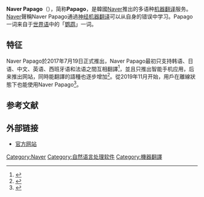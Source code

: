 {{Infobox website
|name             = Naver Papago
|logo             = Naver Papago logo.svg
|logo_caption     = 
|url              = {{URL|https://papago.naver.com/}}
|commercial       = 
|type             = [[机器翻译|机器翻译]]
|registration     = 
|owner            = [[Naver_(公司)|Naver]]
|launch_date      = 
|current_status   = 運營中
|revenue          =
}}'''Naver Papago'''（{{lang-ko|네이버 파파고}}），简称'''Papago'''，是韓國[[Naver_(公司)|Naver]]推出的多语种[[机器翻译|机器翻译]]服务。[[Naver_(公司)|Naver]]聲稱Naver Papago通過[[神经机器翻译|神经机器翻译]]可以从自身的错误中学习。Papago一词来自于[[世界语|世界语]]中的「[[鹦鹉|鹦鹉]]」一词。

== 特征 ==
Naver Papago於2017年7月19日正式推出，Naver Papago最初只支持韩语、日语、中文、英语、西班牙语和法语之間互相翻譯<ref>{{Cite web|title=Naver Launches Papago Translation App|url=http://english.chosun.com/site/data/html_dir/2017/07/19/2017071901098.html|accessdate=2018-02-28|publisher=Chosun|archive-date=2020-11-09|archive-url=https://web.archive.org/web/20201109034823/http://english.chosun.com/site/data/html_dir/2017/07/19/2017071901098.html|dead-url=no}}</ref>，並且只推出智能手机应用，后来推出网站，同時能翻譯的語種也逐步增加<ref>{{Cite web|title=South Korea's Naver launches official version of AI translator ‘Papago’|url=http://www.nationmultimedia.com/detail/Startup_and_IT/30321483|accessdate=2018-02-28|publisher=The Nation|archive-date=2019-06-09|archive-url=https://web.archive.org/web/20190609180327/http://www.nationmultimedia.com/detail/Startup_and_IT/30321483|dead-url=no}}</ref>。從2019年11月开始，用戶在離線狀態下也能使用Naver Papago<ref>{{Cite web|title=인터넷 없어도 ‘파파고’ 쓸 수 있다|url=https://news.naver.com/main/read.nhn?mode=LSD&mid=sec&oid=028&aid=0002474339&sid1=001|accessdate=2020-04-26|work=news.naver.com|language=ko|archive-date=2020-11-30|archive-url=https://web.archive.org/web/20201130230016/https://news.naver.com/main/read.nhn?mode=LSD&mid=sec&oid=028&aid=0002474339&sid1=001|dead-url=no}}</ref>。 

== 参考文献 ==
{{Reflist|30em}}

== 外部链接 ==
* [https://papago.naver.com/ 官方网站] {{Wayback|url=https://papago.naver.com/ |date=20210207092908 }}

{{Naver Navbox}}
[[Category:Naver|Category:Naver]]
[[Category:自然语言处理软件|Category:自然语言处理软件]]
[[Category:機器翻譯|Category:機器翻譯]]